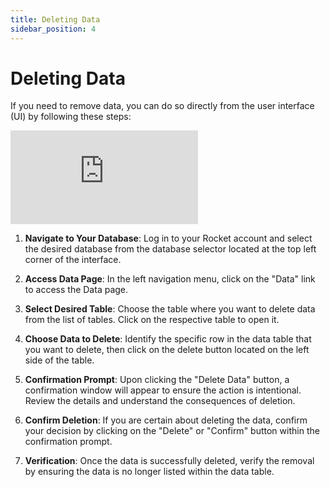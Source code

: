 ```yaml
---
title: Deleting Data
sidebar_position: 4
---
```


# Deleting Data

If you need to remove data, you can do so directly from the user interface (UI) by following these steps:

<div class="videowrapper">
  <iframe
    src="https://www.youtube.com/embed/s-6e6OX00NY?start=155"
    title="YouTube video 
      player"
    frameborder="0"
    allow="accelerometer; autoplay; clipboard-write; 
      encrypted-media; gyroscope; picture-in-picture"
    allowfullscreen
  ></iframe>
</div>

1. **Navigate to Your Database**: Log in to your Rocket account and select the desired database from the database selector located at the top left corner of the interface.

2. **Access Data Page**: In the left navigation menu, click on the "Data" link to access the Data page.

3. **Select Desired Table**: Choose the table where you want to delete data from the list of tables. Click on the respective table to open it.

4. **Choose Data to Delete**: Identify the specific row in the data table that you want to delete, then click on the delete button located on the left side of the table.

5. **Confirmation Prompt**: Upon clicking the "Delete Data" button, a confirmation window will appear to ensure the action is intentional. Review the details and understand the consequences of deletion.

6. **Confirm Deletion**: If you are certain about deleting the data, confirm your decision by clicking on the "Delete" or "Confirm" button within the confirmation prompt.

7. **Verification**: Once the data is successfully deleted, verify the removal by ensuring the data is no longer listed within the data table.
